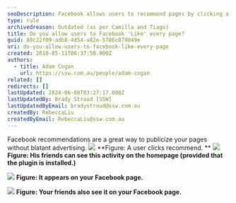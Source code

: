```yaml
---
seoDescription: Facebook allows users to recommend pages by clicking a "Like" button, which displays the recommendation on their homepage and shares it with friends.
type: rule
archivedreason: Outdated (as per Camilla and Tiago)
title: Do you allow users to Facebook 'Like' every page?
guid: 80c22f09-adb8-4d54-a82e-5786c079049e
uri: do-you-allow-users-to-facebook-like-every-page
created: 2010-05-11T06:37:50.000Z
authors:
  - title: Adam Cogan
    url: https://ssw.com.au/people/adam-cogan
related: []
redirects: []
lastUpdated: 2024-06-08T03:27:17.000Z
lastUpdatedBy: Brady Stroud [SSW]
lastUpdatedByEmail: bradystroud@ssw.com.au
createdBy: RebeccaLiu
createdByEmail: RebeccaLiu@ssw.com.au
---
```


Facebook recommendations are a great way to publicize your pages without blatant advertising.
![](/uploads/rules/do-you-allow-users-to-facebook-like-every-page/Facebook_Recommend01.jpg)
**Figure: A user clicks recommend.
**
![](/uploads/rules/do-you-allow-users-to-facebook-like-every-page/Facebook_Recommend02.jpg)
**Figure: His friends can see this activity on the homepage (provided that the plugin is installed.)**

![](/uploads/rules/do-you-allow-users-to-facebook-like-every-page/Facebook_Recommend03.jpg)
**Figure: It appears on your Facebook page.**

![](/uploads/rules/do-you-allow-users-to-facebook-like-every-page/Facebook_Recommend04.jpg)
**Figure: Your friends also see it on your Facebook page.**
